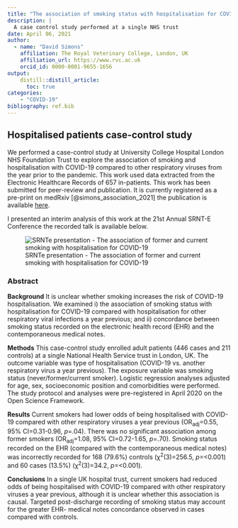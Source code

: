 ```yaml
---
title: "The association of smoking status with hospitalisation for COVID-19 compared with other respiratory viruses a year previous"
description: |
  A case control study performed at a single NHS trust
date: April 06, 2021
author:
  - name: "David Simons"
    affiliation: The Royal Veterinary College, London, UK
    affiliation_url: https://www.rvc.ac.uk
    orcid_id: 0000-0001-9655-1656
output:
    distill::distill_article:
      toc: true
categories:
    - "COVID-19"
bibliography: ref.bib
---
```


##    Hospitalised patients case-control study

We performed a case-control study at University College Hospital London NHS Foundation Trust to explore the association of smoking and hospitalisation with COVID-19 compared to other respiratory viruses from the year prior to the pandemic. This work used data extracted from the Electronic Healthcare Records of 657 in-patients. This work has been submitted for peer-review and publication. It is currently registered as a pre-print on medRxiv [@simons_association_2021] the publication is available [here](https://www.medrxiv.org/content/10.1101/2020.11.26.20238469v2).

I presented an interim analysis of this work at the 21st Annual SRNT-E Conference the recorded talk is available below.


![SRNTe presentation - The association of former and current smoking with hospitalisation for COVID-19](https://www.youtube.com/embed/jflbfUAybo8)

###   Abstract

**Background** It is unclear whether smoking increases the risk of COVID-19 hospitalisation. We examined i) the association of smoking status with hospitalisation for COVID-19 compared with hospitalisation for other respiratory viral infections a year previous; and ii) concordance between smoking status recorded on the electronic health record (EHR) and the contemporaneous medical notes.

**Methods** This case-control study enrolled adult patients (446 cases and 211 controls) at a single National Health Service trust in London, UK. The outcome variable was type of hospitalisation (COVID-19 vs. another respiratory virus a year previous). The exposure variable was smoking status (never/former/current smoker). Logistic regression analyses adjusted for age, sex, socioeconomic position and comorbidities were performed. The study protocol and analyses were pre-registered in April 2020 on the Open Science Framework.

**Results** Current smokers had lower odds of being hospitalised with COVID-19 compared with other respiratory viruses a year previous (OR~adj~=0.55, 95% CI=0.31-0.96, *p*=.04). There was no significant association among former smokers (OR~adj~=1.08, 95% CI=0.72-1.65, *p*=.70). Smoking status recorded on the EHR (compared with the contemporaneous medical notes) was incorrectly recorded for 168 (79.6%) controls (χ^2^(3)=256.5, *p*=<0.001) and 60 cases (13.5%) (χ^2^(3)=34.2, *p*=<0.001).

**Conclusions** In a single UK hospital trust, current smokers had reduced odds of being hospitalised with COVID-19 compared with other respiratory viruses a year previous, although it is unclear whether this association is causal. Targeted post-discharge recording of smoking status may account for the greater EHR- medical notes concordance observed in cases compared with controls.